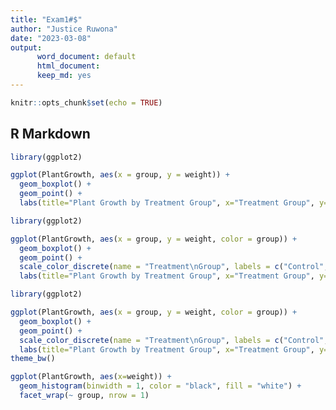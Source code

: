 ```yaml
---
title: "Exam1#$"
author: "Justice Ruwona"
date: "2023-03-08"
output:
      word_document: default
      html_document:
      keep_md: yes
---
```


```r
knitr::opts_chunk$set(echo = TRUE)
```

## R Markdown

```r
library(ggplot2)

ggplot(PlantGrowth, aes(x = group, y = weight)) +
  geom_boxplot() +
  geom_point() +
  labs(title="Plant Growth by Treatment Group", x="Treatment Group", y="Weight (gm)")

```
```r
library(ggplot2)

ggplot(PlantGrowth, aes(x = group, y = weight, color = group)) +
  geom_boxplot() +
  geom_point() +
  scale_color_discrete(name = "Treatment\nGroup", labels = c("Control", "Treatment 1", "Treatment 2"))+
  labs(title="Plant Growth by Treatment Group", x="Treatment Group", y="Weight (gm)")

```
```r
library(ggplot2)

ggplot(PlantGrowth, aes(x = group, y = weight, color = group)) +
  geom_boxplot() +
  geom_point() +
  scale_color_discrete(name = "Treatment\nGroup", labels = c("Control", "Treatment 1", "Treatment 2")) +
  labs(title="Plant Growth by Treatment Group", x="Treatment Group", y="Weight (gm)") +
theme_bw()
```
```r
ggplot(PlantGrowth, aes(x=weight)) +
  geom_histogram(binwidth = 1, color = "black", fill = "white") +
  facet_wrap(~ group, nrow = 1)
  
```


